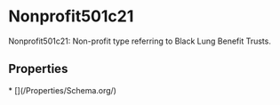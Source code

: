 # Nonprofit501c21

Nonprofit501c21: Non-profit type referring to Black Lung Benefit Trusts.

## Properties

<Grid>
* [](/Properties/Schema.org/)

</Grid>

